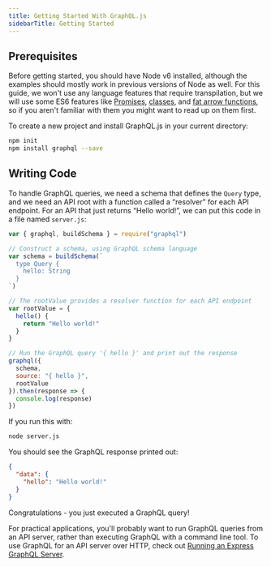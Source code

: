 ```yaml
---
title: Getting Started With GraphQL.js
sidebarTitle: Getting Started
---
```


## Prerequisites

Before getting started, you should have Node v6 installed, although the examples should mostly work in previous versions of Node as well. For this guide, we won't use any language features that require transpilation, but we will use some ES6 features like [Promises](http://www.html5rocks.com/en/tutorials/es6/promises/), [classes](http://javascriptplayground.com/blog/2014/07/introduction-to-es6-classes-tutorial/), and [fat arrow functions](https://strongloop.com/strongblog/an-introduction-to-javascript-es6-arrow-functions/), so if you aren't familiar with them you might want to read up on them first.

To create a new project and install GraphQL.js in your current directory:

```bash
npm init
npm install graphql --save
```

## Writing Code

To handle GraphQL queries, we need a schema that defines the `Query` type, and we need an API root with a function called a “resolver” for each API endpoint. For an API that just returns “Hello world!”, we can put this code in a file named `server.js`:

```javascript
var { graphql, buildSchema } = require("graphql")

// Construct a schema, using GraphQL schema language
var schema = buildSchema(`
  type Query {
    hello: String
  }
`)

// The rootValue provides a resolver function for each API endpoint
var rootValue = {
  hello() {
    return "Hello world!"
  }
}

// Run the GraphQL query '{ hello }' and print out the response
graphql({
  schema,
  source: "{ hello }",
  rootValue
}).then(response => {
  console.log(response)
})
```

If you run this with:

```sh
node server.js
```

You should see the GraphQL response printed out:

```json
{
  "data": {
    "hello": "Hello world!"
  }
}
```

Congratulations - you just executed a GraphQL query!

For practical applications, you'll probably want to run GraphQL queries from an API server, rather than executing GraphQL with a command line tool. To use GraphQL for an API server over HTTP, check out [Running an Express GraphQL Server](/graphql-js/running-an-express-graphql-server/).
